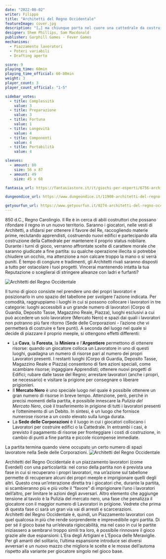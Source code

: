 ```yaml
---
date: "2022-08-02"
writer: Filippo
title: "Architetti del Regno Occidentale"
featureImage: cover.jpg
description: "[…] ma chiunque porta nel cuore una cattedrale da costruire, è già vincitore -(Antoine de Saint-Exupéry)"
designer: Shem Phillips, Sam Macdonald
publisher: Garphill Games - Fever Games
mechanisms:
  - Piazzamento lavoratori
  - Poteri variabili
  - Drafting aperto

score: 9
playing_time: 60min
playing_time_official: 60-80min
weight: 3
player_count: 3
player_count_official: "1-5"

sidebar_votes:
  - title: Complessità
    value: 3
  - title: Preparazione
    value: 3
  - title: Fortuna
    value: 1
  - title: Longevità
    value: 4
  - title: Componenti
    value: 4
  - title: Portabilità
    value: 4

sleeves:
  - amount: 80
    size: 56 x 87 
  - amount: 49
    size: 45 x 68 

fantasia_url: https://fantasiastore.it/it/giochi-per-esperti/6756-architetti-del-regno-occidentale.html

dungeondice_url: https://www.dungeondice.it/11900-architetti-del-regno-occidentale.html

getyourfun_url: https://www.getyourfun.it/0274-architetti-del-regno-occidentale-giochi-gestionali.html
---
```


<Setting>

850 d.C., Regno Carolingio. Il Re è in cerca di abili costruttori che possano rifondare il regno in un nuovo territorio. Saranno i giocatori, nelle vesti di Architetti, a sfidarsi per ottenere il favore del Re, raccogliendo materie prime, reclutando apprendisti, costruendo nuovi edifici e partecipando alla costruzione della Cattedrale per mantenere il proprio status nobiliare. Durante i turni di gioco, verranno affrontate scelte di carattere morale che saranno giudicate a fine partita: su qualche operazione illecita si potrebbe chiudere un occhio, ma attenzione a non calcare troppo la mano o si verrà puniti. È tempo di congiure e tradimenti, gli Architetti rivali saranno disposti a tutto per ostacolare i tuoi progetti. Vincerai mantenendo intatta la tua Reputazione o sceglierai di stringere alleanze con ladri e furfanti? 

</Setting>

<img src="./game1.jpg" alt="Architetti del Regno Occidentale" />

<Rules>

Il turno di gioco consiste nel prendere uno dei propri lavoratori e posizionarlo in uno spazio del tabellone per svolgere l'azione indicata.
Per comodità, raggruppiamo i luoghi in cui si possono collocare i lavoratori in tre categorie: luoghi accessibili a un grande numero di lavoratori (Corpo di Guardia, Deposito Tasse, Magazzino Reale, Piazza), luoghi esclusivi a cui può accedere un solo lavoratore (Mercato Nero) e spazi dai quali i lavoratori non potranno più fare ritorno (Sede delle Corporazioni - l’azione che vi permetterà di costruire e fare punti).
A seconda del luogo nel quale si decide di piazzare il proprio meeple, si ottengono effetti differenti:
<ul>
<li>
La <strong>Cava</strong>, la <strong>Foresta</strong>, la <strong>Miniera</strong> e l’<strong>Argentiere</strong> permettono di ottenere risorse: quando un giocatore colloca un Lavoratore in uno di questi luoghi, guadagna un numero di risorse pari al numero dei propri Lavoratori presenti. I restanti luoghi (Corpo di Guardia, Deposito Tasse, Magazzino Reale e Piazza) consentono di fare azioni speciali, come scambiare risorse; ingaggiare Apprendisti; ottenere nuovi progetti di Edifici; rubare dalle tasse del Regno; arrestare lavoratori (anche i propri, se necessario) e visitare la prigione per consegnare o liberare prigionieri. 
</li>
<li>
Il <strong>Mercato Nero</strong> è uno speciale luogo nel quale è possibile ottenere un gran numero di risorse in breve tempo. Attenzione, però, perché in precisi momenti della partita, è possibile innescare la <em>Pulizia del Mercato Nero</em>, cioè il trasferimento in prigione di tutti i lavoratori presenti e l’ottenimento di un Debito. In sintesi, è un luogo che fornisce numerose risorse a un costo elevato sulla lunga durata. 
</li>
<li>
La <strong>Sede delle Corporazioni</strong> è il luogo in cui i giocatori collocano i Lavoratori per costruire edifici o la Cattedrale. In entrambi i casi, è previsto il pagamento di risorse per fronteggiare i costi di costruzione, in cambio di punti a fine partita e piccole ricompense immediate. 
</li>
</ul>
La partita termina quando viene occupato un certo numero di spazi lavoratore nella Sede delle Corporazioni.

</Rules>

<img src="./game2.jpg" alt="Architetti del Regno Occidentale"/>


<Feedback>

Architetti del Regno Occidentale è un piazzamento lavoratori (come <Link to="/reviews/everdell/">Everdell</Link>) con una particolarità: nel corso della partita non è prevista una fase in cui si recuperano i propri lavoratori, ma un’azione sul tabellone permette di recuperare alcuni dei propri meeple e imprigionare quelli degli altri. Questo crea un’interazione diretta tra i giocatori che, durante la partita, si scambieranno più e più volte il “favore” di imprigionare l’uno i lavoratori dell’altro, per limitare le azioni degli avversari. 
Altro elemento che aggiunge tensione al tavolo è la Pulizia del mercato nero, una fase che penalizza il giocatore con il maggior numero di Lavoratori in prigione. Vedrete che prima di questa fase ci sarà un gran via vai di arresti e scarcerazioni.<br/>
Architetti del Regno Occidentale è, quindi, un <Link to="/mechanisms/piazzamento-lavoratori/">Piazzamento lavoratori</Link> con quel qualcosa in più che rende sorprendente e imprevedibile ogni partita. Di per sé il gioco base ha un’elevata rigiocabilità, ma nel caso in cui le partite iniziassero a sembrarvi troppo simili tra loro, è possibile rinnovare il gioco grazie alle due espansioni: L’Era degli Artigiani e L’Epoca delle Meraviglie. 
Per gli amanti del solitario, l’ultima espansione introduce sei diversi avversari e un nuovo mazzo che migliora le scelte e le mosse dell’automa rispetto alla variante per giocatore singolo nel gioco base.

</Feedback>

<Instagram id="Cgwv5nCjI41" />